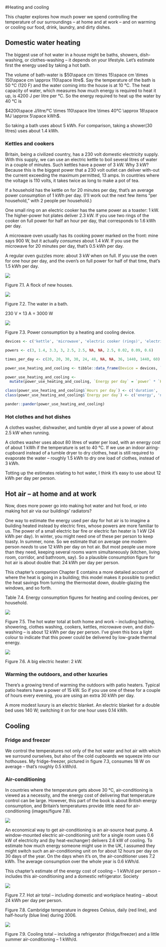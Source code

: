 #Heating and cooling

This chapter explores how much power we spend controlling the
temperature of our surroundings – at home and at work – and on warming
or cooling our food, drink, laundry, and dirty dishes.

Domestic water heating
----------------------

The biggest use of hot water in a house might be baths, showers,
dish-washing, or clothes-washing – it depends on your lifestyle. Let's
estimate first the energy used by taking a hot bath.

The volume of bath-water is $50\space cm \times 15\space cm \times 150\space cm \approx 110\space litre$. Say the
temperature of the bath is 50 °C (120 F) and the water coming into
the house is at 10 °C. The heat capacity of water, which measures how
much energy is required to heat it up, is 4200 J per litre per °C. So the
energy required to heat up the water by 40 °C is

$4200\space J/litre/°C \times 110\space litre \times 40°C \approx 18\space MJ \approx 5\space kWh$.

So taking a bath uses about 5 kWh. For comparison, taking a shower(30
litres) uses about 1.4 kWh.

### Kettles and cookers

Britain, being a civilized country, has a 230 volt domestic electricity
supply. With this supply, we can use an electric kettle to boil several
litres of water in a couple of minutes. Such kettles have a power of 3
kW. Why 3 kW? Because this is the biggest power that a 230 volt outlet
can deliver with-out the current exceeding the maximum permitted, 13
amps. In countries where the voltage is 110 volts, it takes twice as long
to make a pot of tea.

If a household has the kettle on for 20 minutes per day, that's an
average power consumption of 1 kWh per day. (I'll work out the next few
items "per household," with 2 people per household.)

One small ring on an electric cooker has the same power as a toaster: 1
kW. The higher-power hot plates deliver 2.3 kW. If you use two rings of
the cooker on full power for half an hour per day, that corresponds
to 1.6 kWh per day.

A microwave oven usually has its cooking power marked on the front: mine
says 900 W, but it actually *consumes* about 1.4 kW. If you use
the microwave for 20 minutes per day, that's 0.5 kWh per day.

A regular oven guzzles more: about 3 kW when on full. If you use the oven
for one hour per day, and the oven's on full power for half of that time,
that's 1.5 kWh per day.

![](images/figure53.png)

Figure 7.1. A flock of new houses.

![](images/figure54.png)

Figure 7.2. The water in a bath.

230 V × 13 A = 3000 W

![](images/figure55.png)

Figure 7.3. Power consumption by a heating and cooling device.

```r
devices <- c('kettle', 'microwave', 'electric cooker (rings)', 'electric oven', 'washing machine', 'tumble dryer', 'airing-cupboard drying', 'washing-line drying', 'dishwasher', 'refrigerator', 'freezer', 'air-conditioning')

powers <- c(3, 1.4, 3.3, 3, 2.5, 2.5, NA, NA, 2.5, 0.02, 0.09, 0.6)

times_per_day <- c(20, 20, 30, 30, 24, 48, NA, NA, 36, 1440, 1440, 60)

power_use_heating_and_cooling <- tibble::data_frame(Device = devices, `power` = powers, `Hours per day` = times_per_day / 60)

power_use_heating_and_cooling <-
  mutate(power_use_heating_and_cooling, `Energy per day` = `power` * `Hours per day`)

class(power_use_heating_and_cooling$`Hours per day`) <- c('duration', 'numeric')
class(power_use_heating_and_cooling$`Energy per day`) <- c('energy', 'numeric')

pander::pander(power_use_heating_and_cooling)
```

### Hot clothes and hot dishes

A clothes washer, dishwasher, and tumble dryer all use a power of
about 2.5 kW when running.

A clothes washer uses about 80 litres of water per load, with an
energy cost of about 1 kWh if the temperature is set to 40 °C. If we use
an indoor airing-cupboard instead of a tumble dryer to dry clothes, heat
is still required to evaporate the water – roughly 1.5 kWh to dry one
load of clothes, instead of 3 kWh.

Totting up the estimates relating to hot water, I think it's easy to
use about 12 kWh per day per person.

Hot air – at home and at work
-----------------------------

Now, does more power go into making hot water and hot food, or
into making hot air via our buildings' radiators?

One way to estimate the energy used per day for hot air is to imagine a
building heated instead by electric fires, whose powers are more
familiar to us. The power of a small electric bar fire or electric fan
heater is 1 kW (24 kWh per day). In winter, you might need one of these
per person to keep toasty. In summer, none. So we estimate that on
average one modern person *needs* to use 12 kWh per day on hot air. But
most people use more than they need, keeping several rooms warm
simultaneously (kitchen, living room, corridor, and bathroom, say). So a
plausible consumption figure for hot air is about double that: 24 kWh per
day per person.

This chapter's companion Chapter E contains a more detailed account of
where the heat is going in a building; this model makes it possible to
predict the heat savings from turning the thermostat down,
double-glazing the windows, and so forth.

Table 7.4. Energy consumption figures for heating and cooling devices,
per household.

![](images/figure56.png)

Figure 7.5. The hot water total at both home and work – including
bathing, showering, clothes washing, cookers, kettles, microwave oven,
and dish-washing – is about 12 kWh per day per person. I've given this
box a light colour to indicate that this power could be delivered by
low-grade thermal energy.

![](images/figure57.png)

Figure 7.6. A big electric heater: 2 kW.



### Warming the outdoors, and other luxuries

There's a growing trend of warming the outdoors with patio heaters. Typical
patio heaters have a power of 15 kW. So if you use one of these for
a couple of hours every evening, you are using an extra 30 kWh per day.

A more modest luxury is an electric blanket. An electric blanket for
a double bed uses 140 W; switching it on for one hour uses 0.14 kWh.

Cooling
-------

### Fridge and freezer

We control the temperatures not only of the hot water and hot air
with which we surround ourselves, but also of the cold cupboards we
squeeze into our hothouses. My fridge-freezer, pictured in figure 7.3,
consumes 18 W on average – that's roughly 0.5 kWh/d.

### Air-conditioning

In countries where the temperature gets above 30 °C, air-conditioning
is viewed as a necessity, and the energy cost of delivering that
temperature control can be large. However, this part of the book is about
British energy consumption, and Britain's temperatures provide little
need for air- conditioning (images/figure 7.8).

![](images/figure59.png)

An economical way to get air-conditioning is an air-source heat pump. A
window-mounted electric air-conditioning unit for a single room uses 0.6
kW of electricity and (by heat-exchanger) delivers 2.6 kW of cooling.
To estimate how much energy someone might use in the UK, I assumed
they might switch such an air-conditioning unit on for about 12 hours per
day on 30 days of the year. On the days when it's on, the air-conditioner
uses 7.2 kWh. The average consumption over the whole year is 0.6 kWh/d.

This chapter's estimate of the energy cost of cooling – 1 kWh/d
per person – includes this air-conditioning and a domestic refrigerator.
Society

![](images/figure58.png)

Figure 7.7. Hot air total – including domestic and workplace heating –
about 24 kWh per day per person.

Figure 7.8. Cambridge temperature in degrees Celsius, daily (red line),
and half-hourly (blue line) during 2006.

![](images/figure60.png)

Figure 7.9. Cooling total – including a refrigerator (fridge/freezer)
and a little summer air-conditioning – 1 kWh/d.

